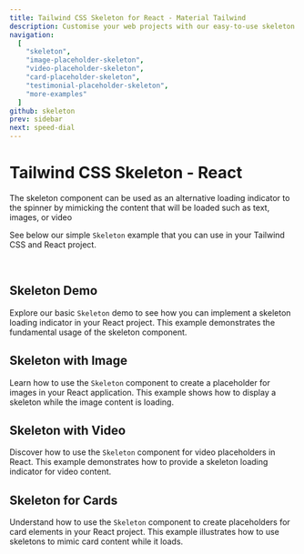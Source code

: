 ```yaml
---
title: Tailwind CSS Skeleton for React - Material Tailwind
description: Customise your web projects with our easy-to-use skeleton component for Tailwind CSS and React using Material Design guidelines.
navigation:
  [
    "skeleton",
    "image-placeholder-skeleton",
    "video-placeholder-skeleton",
    "card-placeholder-skeleton",
    "testimonial-placeholder-skeleton",
    "more-examples"
  ]
github: skeleton
prev: sidebar
next: speed-dial
---
```


# Tailwind CSS Skeleton - React

The skeleton component can be used as an alternative loading indicator to the spinner by mimicking the content that will be loaded such as text, images, or video

See below our simple `Skeleton` example that you can use in your Tailwind CSS and React project.

<br />

## Skeleton Demo

Explore our basic `Skeleton` demo to see how you can implement a skeleton loading indicator in your React project. This example demonstrates the fundamental usage of the skeleton component.

<PreviewWithCode relativePath="skeleton/skeleton-demo.tsx" language="react" />

## Skeleton with Image

Learn how to use the `Skeleton` component to create a placeholder for images in your React application. This example shows how to display a skeleton while the image content is loading.

<PreviewWithCode relativePath="skeleton/image-placeholder-skeleton.tsx" language="react" />

## Skeleton with Video

Discover how to use the `Skeleton` component for video placeholders in React. This example demonstrates how to provide a skeleton loading indicator for video content.

<PreviewWithCode relativePath="skeleton/video-placeholder-skeleton.tsx" language="react" />

## Skeleton for Cards

Understand how to use the `Skeleton` component to create placeholders for card elements in your React project. This example illustrates how to use skeletons to mimic card content while it loads.

<PreviewWithCode relativePath="skeleton/card-placeholder-skeleton.tsx" language="react" />